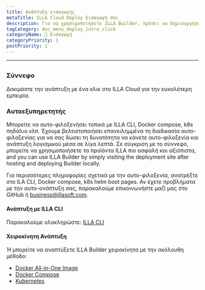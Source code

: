 ```yaml
---
title: Ανάπτυξη εισαγωγής
metaTitle: ILLA Cloud Deploy Εισαγωγή doc
description: Για να χρησιμοποιήσετε ILLA Builder, πρέπει να δημιουργήσετε ένα περιβάλλον αυτο-φιλοξενίας τοπικά ή να χρησιμοποιήσετε το ILLA Cloud για να παραλείψετε τη διαδικασία κατασκευής και να χρησιμοποιήσετε γρήγορα προϊόντα ILLA.
tagCategory: doc_menu_deploy_intro_click
categoryName: 👋 Εισαγωγή
categoryPriority: 1
postPriority: 1
---
```


* * *

## <Heading hidden>Ανάπτυξη εισαγωγής</Heading>

### Σύννεφο

Δοκιμάστε την ανάπτυξη με ένα κλικ στο ILLA Cloud για την ευκολότερη εμπειρία.

### Αυτοεξυπηρετητής

Μπορείτε να αυτο-φιλοξενήσει τοπικά με ILLA CLI, Docker compose, k8s πηδάλιο κλπ. Έχουμε βελτιστοποιήσει επανειλημμένα τη διαδικασία αυτο-φιλοξενίας για να σας δώσει τη δυνατότητα να κάνετε αυτο-φιλοξενία και ανάπτυξη λογισμικού μέσα σε λίγα λεπτά. Σε σύγκριση με το σύννεφο, μπορείτε να χρησιμοποιήσετε τα προϊόντα ILLA πιο ασφαλή και αξιόπιστα, and you can use ILLA Builder by simply visiting the deployment site after hosting and deploying Builder locally.

Για περισσότερες πληροφορίες σχετικά με την αυτο-φιλοξενία, ανατρέξτε στο ILA CLI, Docker compose, k8s helm boot pages.
Αν έχετε προβλήματα με την αυτο-ανάπτυξη σας, παρακαλούμε επικοινωνήστε μαζί μας στο GitHub ή business@illasoft.com.

#### Ανάπτυξη με ILLA CLI

Παρακαλούμε ολοκληρώστε: [ILLA CLI](https://www.illacloud.com/docs/illa-cli)

#### Χειροκίνητη Ανάπτυξη

Ή μπορείτε να αναπτύξετε ILLA Builder χειροκίνητα με την ακόλουθη μέθοδο:

-   [Docker All-in-One Image](https://github.com/illacloud/deploy-illa-manually/blob/main/docker/README.md)
-   [Docker Compose](https://github.com/illacloud/deploy-illa-manually/blob/main/docker-compose/README.md)
-   [Kubernetes](https://github.com/illacloud/deploy-illa-manually/blob/main/kubernetes/README.md)
